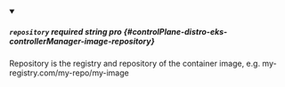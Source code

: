 
<details className="config-field" data-expandable="false" open>
<summary>

##### `repository` <span className="config-field-required" data-required="false">required</span> <span className="config-field-type">string</span> <span className="config-field-default"></span> <span className="config-field-enum"></span> <span data-pro="false" className="config-field-pro">pro</span> {#controlPlane-distro-eks-controllerManager-image-repository}

Repository is the registry and repository of the container image, e.g. my-registry.com/my-repo/my-image

</summary>



</details>
